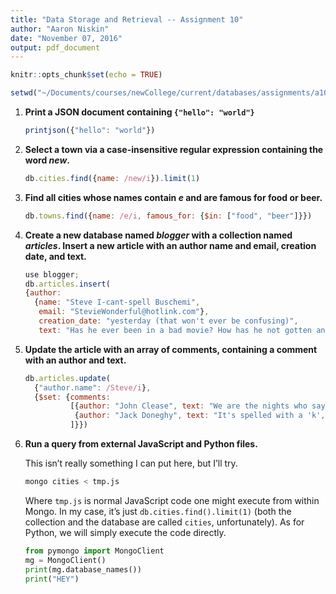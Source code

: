 ```yaml
---
title: "Data Storage and Retrieval -- Assignment 10"
author: "Aaron Niskin"
date: "November 07, 2016"
output: pdf_document
---
```


```r
knitr::opts_chunk$set(echo = TRUE)
```

```r
setwd("~/Documents/courses/newCollege/current/databases/assignments/a10/")
```



1.  **Print a JSON document containing `{"hello": "world"}`**
    
    ```javascript
    printjson({"hello": "world"})
    ```
    
2.  **Select a town via a case-insensitive regular expression containing the word *new*.**
    
    ```javascript
    db.cities.find({name: /new/i}).limit(1)
    ```
    
3.  **Find all cities whose names contain *e* and are famous for food or beer.**
    
    ```javascript
    db.towns.find({name: /e/i, famous_for: {$in: ["food", "beer"]}})
    ```

4.  **Create a new database named *blogger* with a collection named *articles*. Insert a new article with an author name and email, creation date, and text.**
    
    ```javascript
    use blogger;
    db.articles.insert(
    {author:
      {name: "Steve I-cant-spell Buschemi",
       email: "StevieWonderful@hotlink.com"},
       creation_date: "yesterday (that won't ever be confusing)",
       text: "Has he ever been in a bad movie? How has he not gotten an Oscar yet? Wait... Has he gotten an Oscar? I guess this is why I need internet at my apartment. But nope. Won't deal with Comcast. And I think that's a long enough comment. I need sleep."})
    ```

5.  **Update the article with an array of comments, containing a comment with an author and text.**
    
    ```javascript
    db.articles.update(
      {"author.name": /Steve/i},
      {$set: {comments: 
              [{author: "John Clease", text: "We are the nights who say, NI!"},
               {author: "Jack Doneghy", text: "It's spelled with a 'k', buddy."}
              ]}})
    ```
    
6.  **Run a query from external JavaScript and Python files.**
    
    This isn't really something I can put here, but I'll try.
    
    ```bash
    mongo cities < tmp.js
    ```
    
    Where `tmp.js` is normal JavaScript code one might execute from within Mongo. In my case, it's just `db.cities.find().limit(1)` (both the collection and the database are called `cities`, unfortunately). As for Python, we will simply execute the code directly.
    
    ```python
    from pymongo import MongoClient
    mg = MongoClient()
    print(mg.database_names())
    print("HEY")
    ```
